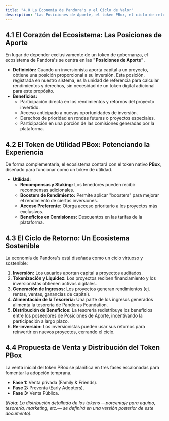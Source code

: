 ```yaml
---
title: "4.0 La Economía de Pandora's y el Ciclo de Valor"
description: "Las Posiciones de Aporte, el token PBox, el ciclo de retorno y la distribución del token."
---
```


## 4.1 El Corazón del Ecosistema: Las Posiciones de Aporte
En lugar de depender exclusivamente de un token de gobernanza, el ecosistema de Pandora's se centra en las **"Posiciones de Aporte"**.
*   **Definición:** Cuando un inversionista aporta capital a un proyecto, obtiene una posición proporcional a su inversión. Esta posición, registrada en nuestro sistema, es la unidad de referencia para calcular rendimientos y derechos, sin necesidad de un token digital adicional para este propósito.
* **Beneficios:**
    *   Participación directa en los rendimientos y retornos del proyecto invertido.
    *   Acceso anticipado a nuevas oportunidades de inversión.
    *   Derechos de prioridad en rondas futuras o proyectos especiales.
    *   Participación en una porción de las comisiones generadas por la plataforma.

## 4.2 El Token de Utilidad PBox: Potenciando la Experiencia
De forma complementaria, el ecosistema contará con el token nativo **PBox**, diseñado para funcionar como un token de utilidad.
* **Utilidad:**
    *   **Recompensas y Staking:** Los tenedores pueden recibir recompensas adicionales.
    *   **Boosters de Rendimiento:** Permite aplicar "boosters" para mejorar el rendimiento de ciertas inversiones.
    *   **Acceso Preferente:** Otorga acceso prioritario a los proyectos más exclusivos.
    *   **Beneficios en Comisiones:** Descuentos en las tarifas de la plataforma.

## 4.3 El Ciclo de Retorno: Un Ecosistema Sostenible
La economía de Pandora's está diseñada como un ciclo virtuoso y sostenible:
1.  **Inversión:** Los usuarios aportan capital a proyectos auditados.
2.  **Tokenización y Liquidez:** Los proyectos reciben financiamiento y los inversionistas obtienen activos digitales.
3.  **Generación de Ingresos:** Los proyectos generan rendimientos (ej. rentas, ventas, ganancias de capital).
4.  **Alimentación de la Tesorería:** Una parte de los ingresos generados alimenta la tesorería de Pandoras Foundation.
5.  **Distribución de Beneficios:** La tesorería redistribuye los beneficios entre los poseedores de Posiciones de Aporte, incentivando la participación a largo plazo.
6.  **Re-inversión:** Los inversionistas pueden usar sus retornos para reinvertir en nuevos proyectos, cerrando el ciclo.

## 4.4 Propuesta de Venta y Distribución del Token PBox
La venta inicial del token PBox se planifica en tres fases escalonadas para fomentar la adopción temprana.
* **Fase 1:** Venta privada (Family & Friends).
* **Fase 2:** Preventa (Early Adopters).
* **Fase 3:** Venta Pública.

*(Nota: La distribución detallada de los tokens —porcentaje para equipo, tesorería, marketing, etc.— se definirá en una versión posterior de este documento).*
